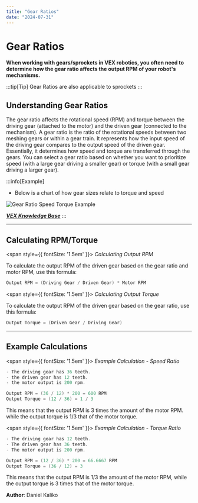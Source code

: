 ```yaml
---
title: "Gear Ratios"
date: "2024-07-31"
---
```


# Gear Ratios

**When working with gears/sprockets in VEX robotics, you often need to determine how the gear ratio affects the output RPM of your robot's mechanisms.**

:::tip[Tip]
Gear Ratios are also applicable to sprockets
:::

## Understanding Gear Ratios

The gear ratio affects the rotational speed (RPM) and torque between the driving gear (attached to the motor) and the driven gear (connected to the mechanism). A gear ratio is the ratio of the rotational speeds between two meshing gears or within a gear train. It represents how the input speed of the driving gear compares to the output speed of the driven gear. Essentially, it determines how speed and torque are transferred through the gears. You can select a gear ratio based on whether you want to prioritize speed (with a large gear driving a smaller gear) or torque (with a small gear driving a larger gear).

:::info[Example]
- Below is a chart of how gear sizes relate to torque and speed

![Gear Ratio Speed Torque Example](\img\GearRatioSpeedTorqueExample.jpg)

***[VEX Knowledge Base](https://kb.vex.com/hc/en-us)***
:::

---

## Calculating RPM/Torque

<span style={{ fontSize: '1.5em' }}>
  *Calculating Output RPM*
</span>

To calculate the output RPM of the driven gear based on the gear ratio and motor RPM, use this formula: 

```c
Output RPM = (Driving Gear / Driven Gear) * Motor RPM
```

<span style={{ fontSize: '1.5em' }}>
  *Calculating Output Torque*
</span>

To calculate the output RPM of the driven gear based on the gear ratio, use this formula:

```c
Output Torque = (Driven Gear / Driving Gear)
```

---

## Example Calculations

<span style={{ fontSize: '1.5em' }}>
  *Example Calculation - Speed Ratio*
</span>

```c
- The driving gear has 36 teeth.
- the driven gear has 12 teeth.
- the motor output is 200 rpm.

Output RPM = (36 / 12) * 200 = 600 RPM
Output Torque = (12 / 36) = 1 / 3
```
This means that the output RPM is 3 times the amount of the motor RPM. while the output torque is 1/3 that of the motor torque.

<span style={{ fontSize: '1.5em' }}>
  *Example Calculation - Torque Ratio*
</span> 

```c
- The driving gear has 12 teeth.
- The driven gear has 36 teeth.
- The motor output is 200 rpm.

Output RPM = (12 / 36) * 200 = 66.6667 RPM
Output Torque = (36 / 12) = 3
```
This means that the output RPM is 1/3 the amount of the motor RPM, while the output torque is 3 times that of the motor torque.

<div style={{ marginTop: '2em', borderTop: '1px solid #5555', paddingTop: '1em', textAlign: 'right' }}>
  <p style={{ fontSize: '0.9em', color: '#555' }}>
    <span style={{ color: '#ccc' }}><strong>Author</strong>: </span> <span style={{ color: '#bbb' }}>Daniel Kaliko</span><br />
  </p>
</div>